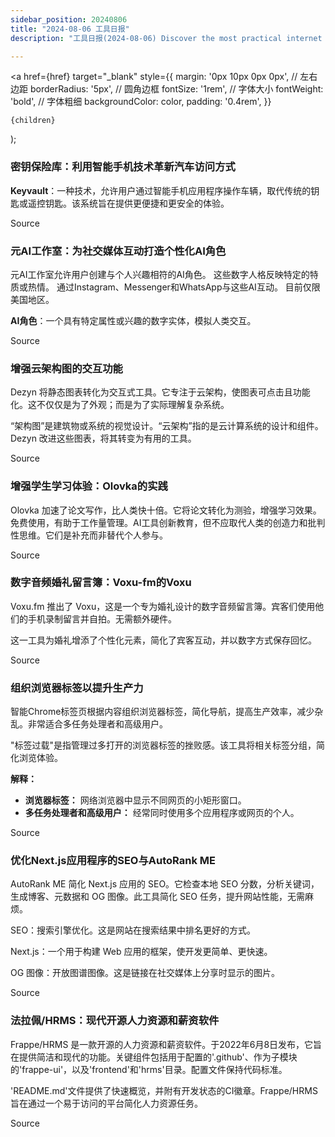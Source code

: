 ```yaml
---
sidebar_position: 20240806
title: "2024-08-06 工具日报"
description: "工具日报(2024-08-06) Discover the most practical internet software, AI tools, and products of 2024 through the Tools Daily!"

---
```



  <a
    href={href}
    target="_blank"
    style={{
      margin: '0px 10px 0px 0px', // 左右边距
      borderRadius: '5px', // 圆角边框
      fontSize: '1rem', // 字体大小
      fontWeight: 'bold', // 字体粗细
      backgroundColor: color,
      padding: '0.4rem',
    }}
  >
    {children}
  </a>
);

### 密钥保险库：利用智能手机技术革新汽车访问方式

**Keyvault**：一种技术，允许用户通过智能手机应用程序操作车辆，取代传统的钥匙或遥控钥匙。该系统旨在提供更便捷和更安全的体验。

<Link href="https://www.producthunt.com/posts/keyvault-your-car-key-is-smarter-now" color="#B0C4DE">Source</Link>

### 元AI工作室：为社交媒体互动打造个性化AI角色

元AI工作室允许用户创建与个人兴趣相符的AI角色。
这些数字人格反映特定的特质或热情。
通过Instagram、Messenger和WhatsApp与这些AI互动。
目前仅限美国地区。

**AI角色**：一个具有特定属性或兴趣的数字实体，模拟人类交互。

<Link href="https://www.producthunt.com/posts/meta-ai-studio" color="#B0C4DE">Source</Link>

### 增强云架构图的交互功能

Dezyn 将静态图表转化为交互式工具。它专注于云架构，使图表可点击且功能化。这不仅仅是为了外观；而是为了实际理解复杂系统。

“架构图”是建筑物或系统的视觉设计。“云架构”指的是云计算系统的设计和组件。Dezyn 改进这些图表，将其转变为有用的工具。

<Link href="https://www.producthunt.com/posts/dezyn" color="#B0C4DE">Source</Link>

### 增强学生学习体验：Olovka的实践

Olovka 加速了论文写作，比人类快十倍。它将论文转化为测验，增强学习效果。免费使用，有助于工作量管理。AI工具创新教育，但不应取代人类的创造力和批判性思维。它们是补充而非替代个人参与。

<Link href="https://www.producthunt.com/posts/olovka" color="#B0C4DE">Source</Link>

### 数字音频婚礼留言簿：Voxu-fm的Voxu

Voxu.fm 推出了 Voxu，这是一个专为婚礼设计的数字音频留言簿。宾客们使用他们的手机录制留言并自拍。无需额外硬件。

这一工具为婚礼增添了个性化元素，简化了宾客互动，并以数字方式保存回忆。

<Link href="https://www.producthunt.com/posts/voxu-fm" color="#B0C4DE">Source</Link>

### 组织浏览器标签以提升生产力

智能Chrome标签页根据内容组织浏览器标签，简化导航，提高生产效率，减少杂乱。非常适合多任务处理者和高级用户。

"标签过载"是指管理过多打开的浏览器标签的挫败感。该工具将相关标签分组，简化浏览体验。

**解释：**
- **浏览器标签：** 网络浏览器中显示不同网页的小矩形窗口。
- **多任务处理者和高级用户：** 经常同时使用多个应用程序或网页的个人。

<Link href="https://www.producthunt.com/posts/smart-chrome-tabs" color="#B0C4DE">Source</Link>

### 优化Next.js应用程序的SEO与AutoRank ME

AutoRank ME 简化 Next.js 应用的 SEO。它检查本地 SEO 分数，分析关键词，生成博客、元数据和 OG 图像。此工具简化 SEO 任务，提升网站性能，无需麻烦。

SEO：搜索引擎优化。这是网站在搜索结果中排名更好的方式。

Next.js：一个用于构建 Web 应用的框架，使开发更简单、更快速。

OG 图像：开放图谱图像。这是链接在社交媒体上分享时显示的图片。

<Link href="https://www.producthunt.com/posts/autorank-me" color="#B0C4DE">Source</Link>

### 法拉佩/HRMS：现代开源人力资源和薪资软件

Frappe/HRMS 是一款开源的人力资源和薪资软件。于2022年6月8日发布，它旨在提供简洁和现代的功能。关键组件包括用于配置的'.github'、作为子模块的'frappe-ui'，以及'frontend'和'hrms'目录。配置文件保持代码标准。

'README.md'文件提供了快速概览，并附有开发状态的CI徽章。Frappe/HRMS旨在通过一个易于访问的平台简化人力资源任务。

<Link href="https://github.com/frappe/hrms" color="#B0C4DE">Source</Link>

